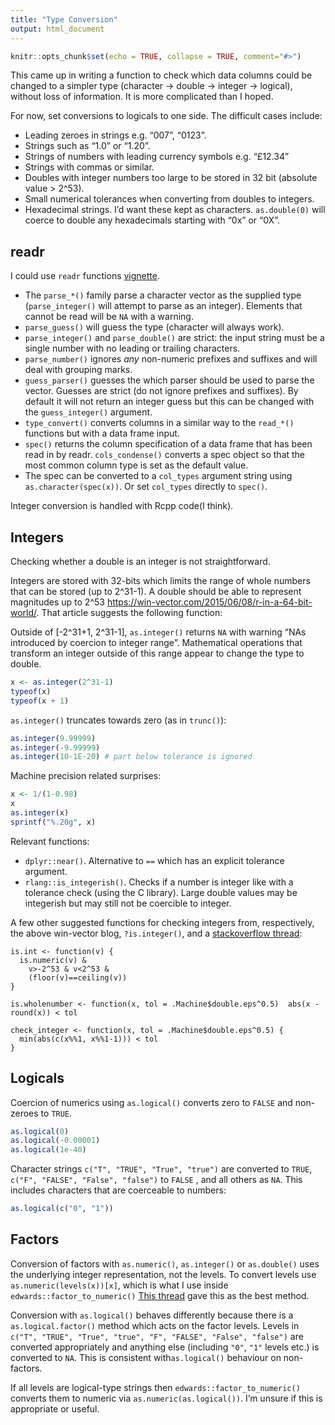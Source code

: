 ```yaml
---
title: "Type Conversion"
output: html_document
---
```


```r
knitr::opts_chunk$set(echo = TRUE, collapse = TRUE, comment="#>")
```

This came up in writing a function to check which data columns could be changed to a simpler type (character -> double -> integer -> logical), without loss of information. It is more complicated than I hoped.

For now, set conversions to logicals to one side. The difficult cases include:

* Leading zeroes in strings e.g. "007", "0123". 
* Strings such as "1.0" or "1.20".
* Strings of numbers with leading currency symbols e.g. "£12.34"
* Strings with commas or similar.
* Doubles with integer numbers too large to be stored in 32 bit (absolute value > 2^53).
* Small numerical tolerances when converting from doubles to integers.
* Hexadecimal strings. I'd want these kept as characters. `as.double(0)` will coerce to double any hexadecimals starting with "0x" or "0X".

## readr

I could use `readr` functions [vignette](https://cran.r-project.org/web/packages/readr/vignettes/readr.html).

* The `parse_*()` family parse a character vector as the supplied type (`parse_integer()` will attempt to parse as an integer). Elements that cannot be read will be `NA` with a warning. 
* `parse_guess()` will guess the type (character will always work).
* `parse_integer()` and `parse_double()` are strict: the input string must be a single number with no leading or trailing characters. 
* `parse_number()` ignores _any_ non-numeric prefixes and suffixes and will deal with grouping marks.
* `guess_parser()` guesses the which parser should be used to parse the vector. Guesses are strict (do not ignore prefixes and suffixes). By default it will not return an integer guess but this can be changed with the `guess_integer()` argument.
* `type_convert()` converts columns in a similar way to the `read_*()` functions but with a data frame input.
* `spec()` returns the column specification of a data frame that has been read in by readr. `cols_condense()` converts a spec object so that the most common column type is set as the default value. 
* The spec can be converted to a `col_types` argument string using `as.character(spec(x))`. Or set `col_types` directly to `spec()`.

Integer conversion is handled with Rcpp code(I think). 

## Integers

Checking whether a double is an integer is not straightforward.

Integers are stored with 32-bits which limits the range of whole numbers that can be stored (up to 2^31-1). A double should be able to represent magnitudes up to 2^53 [https://win-vector.com/2015/06/08/r-in-a-64-bit-world/](https://win-vector.com/2015/06/08/r-in-a-64-bit-world/). That article suggests the following function:

Outside of [-2^31+1, 2^31-1], `as.integer()` returns `NA` with warning "NAs introduced by coercion to integer range". Mathematical operations that transform an integer outside of this range appear to change the type to double.

```r
x <- as.integer(2^31-1)
typeof(x)
typeof(x + 1)
```

`as.integer()` truncates towards zero (as in `trunc()`):

```r
as.integer(9.99999)
as.integer(-9.99999)
as.integer(10-1E-20) # part below tolerance is ignored
```

Machine precision related surprises:

```r
x <- 1/(1-0.98)
x
as.integer(x)
sprintf("%.20g", x)
```

Relevant functions:

* `dplyr::near()`. Alternative to `==` which has an explicit tolerance argument.
* `rlang::is_integerish()`. Checks if a number is integer like with a tolerance check (using the C library). Large double values may be integerish but may still not be coercible to integer. 

A few other suggested functions for checking integers from, respectively, the above win-vector blog,  `?is.integer()`, and a [stackoverflow thread](https://stackoverflow.com/questions/3476782/check-if-the-number-is-integer): 

```
is.int <- function(v) {
  is.numeric(v) &
    v>-2^53 & v<2^53 &
    (floor(v)==ceiling(v))
}
```

```
is.wholenumber <- function(x, tol = .Machine$double.eps^0.5)  abs(x - round(x)) < tol
```

```
check_integer <- function(x, tol = .Machine$double.eps^0.5) {
  min(abs(c(x%%1, x%%1-1))) < tol
}
```

## Logicals

Coercion of numerics using `as.logical()` converts zero to `FALSE` and non-zeroes to `TRUE`.

```r
as.logical(0)
as.logical(-0.00001)
as.logical(1e-40)
```

Character strings `c("T", "TRUE", "True", "true")` are converted to `TRUE`, `c("F", "FALSE", "False", "false")` to `FALSE` , and all others as `NA`. This includes characters that are coerceable to numbers:

```r
as.logical(c("0", "1"))
```

## Factors

Conversion of factors with `as.numeric()`, `as.integer()` or `as.double()` uses the underlying integer representation, not the levels. To convert levels use `as.numeric(levels(x))[x]`, which is what I use inside `edwards::factor_to_numeric()`  [This thread](https://stackoverflow.com/questions/3418128/how-to-convert-a-factor-to-integer-numeric-without-loss-of-information) gave this as the best method.

Conversion with `as.logical()` behaves differently because there is a `as.logical.factor()` method which acts on the factor levels. Levels in `c("T", "TRUE", "True", "true", "F", "FALSE", "False", "false")` are converted appropriately and anything else (including `"0"`, `"1"` levels etc.) is converted to `NA`. This is consistent with`as.logical()` behaviour on non-factors.

If all levels are logical-type strings then `edwards::factor_to_numeric()` converts them to numeric via `as.numeric(as.logical())`. I'm unsure if this is appropriate or useful. 
